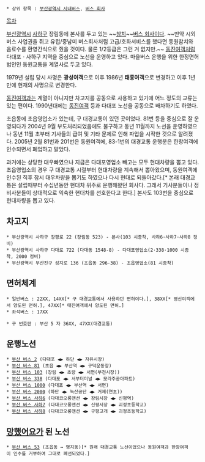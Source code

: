  * 상위 항목 : [[부산광역시 시내버스]], [[버스 회사]]

[[목차]]

[[부산광역시]] [[사하구]] 장림동에 본사를 두고 있는 ~~[[참치]]~~[[버스 회사]]이다. ~~만약 시외버스 사업권을 쥐고 유럽/중남미 버스회사처럼 고급/호화서비스를 했다면 동원참치와 음료수를 환영간식으로 줬을 것이다. 물론 1/2등급은 그런 거 없지만.~~ [[동진여객(부산)|동진여객]]처럼 다대포ㆍ사하구 지역을 중심으로 노선을 운영하고 있다. 마을버스 운행을 위한 한정면허 법인인 동원교통을 계열사로 두고 있다.

1979년 설립 당시 사명은 '''광성여객'''으로 이후 1986년 '''태흥여객'''으로 변경하고 이후 1년만에 현재의 사명으로 변경한다.

[[동진여객(부산)|동진여객]]과는 계열이 아니지만 차고지를 공동으로 사용하고 있기에 어느 정도의 교류는 있는 편이다. 1990년대에는 [[동진여객(부산)|동진여객]] 등과 다대포 노선을 공동으로 배차하기도 하였다.

초읍동에 초읍영업소가 있는데, 구 대경교통이 있던 곳이었다. 81번 등을 중심으로 잘 운영되다가 2004년 9월 부도처리되었음에도 불구하고 동년 11월까지 노선을 운영하였으나 동년 11월 초부터 기사들의 급여 및 기타 문제로 인해 파업을 시작한 것으로 알려졌다. 2005년 2월 81번과 201번은 동원여객에, 83-1번의 대경교통 운행분은 한창여객에 인수되면서 폐업하고 말았다.

과거에는 상당한 대우빠였으나 지금은 다대포영업소 빼고는 모두 현대차량을 뽑고 있다. 초읍영업소의 경우 구 대경교통 시절부터 현대차량을 계속해서 뽑아왔으며, 동원여객에 인수된 직후 잠시 대우차량을 뽑기도 하였으나 다시 현대로 되돌아갔다.[* 본래 대경교통은 설립때부터 수십년동안 현대차 위주로 운행해왔던 회사다. 그래서 기사분들이나 정비사분들이 상대적으로 익숙한 현대차를 선호한다고 한다.] 본사도 103번을 중심으로 현대차량을 뽑고 있다.

== 차고지 ==
 * 부산광역시 사하구 장평로 22 (장림동 523) - 본사(103 시종착, 사하6·사하7·사하8 정비)
 * 부산광역시 사하구 다대로 722 (다대동 1548-8) - 다대포영업소(2·338·1000 시종착, 2000 정비)
 * 부산광역시 부산진구 성지로 136 (초읍동 296-38) - 초읍영업소(81 시종착)

== 면허체계 ==
 * 일반버스 : 22XX, 14XX[* 구 대경교통에서 사용하던 면허이다.], 38XX[* 영신여객에서 양도된 면허.], 47XX[* 태진여객에서 양도된 면허.]
 * 좌석버스 : 17XX

 * 구 번호판 : 부산 5 자 36XX, 47XX(대경교통)
== 운행노선 ==
 * [[부산 버스 2]] (다대포 ◀▶ 하단 ◀▶ 자유시장)
 * [[부산 버스 81]] (초읍 ◀▶ 부산역 ◀▶ 구덕운동장)
 * [[부산 버스 103]] (장림 ◀▶ 초량 ◀▶ 서면(부전시장))
 * [[부산 버스 338]] (다대포 ◀▶ 서부터미널 ◀▶ 모라주공아파트)
 * [[부산 버스 1000]] (다대포 ◀▶ 부산역 ◀▶ 서면)
 * [[부산 버스 2000]] (하단 ◀▶ 녹산공단 ◀▶ 거제(연초))
 * [[부산 버스 사하6]] (다대코오롱맨션 ◀▶ 장림시장 ◀▶ 신평역)
 * [[부산 버스 사하7]] (다대코오롱맨션 ◀▶ 신평시장 ◀▶ 괴정초등학교)
 * [[부산 버스 사하8]] (다대코오롱맨션 ◀▶ 구평고개 ◀▶ 괴정초등학교)

== [[망했어요]]가 된 노선 ==
 * [[부산 버스 53]] (초읍동 ↔ 명지동)[* 원래 대경교통 노선이었으나 동원여객과 한창여객이 인수를 거부하여 그대로 폐선되었다.]
